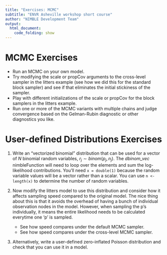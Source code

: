 ```yaml
---
title: "Exercises: MCMC"
subtitle: "ENVR Asheville workshop short course"
author: "NIMBLE Development Team"
output:
  html_document:
    code_folding: show
---
```


# MCMC Exercises

 - Run an MCMC on your own model.
 - Try modifying the scale or propCov arguments to the cross-level sampler in the litters example (see how we did this for the standard block sampler) and see if that eliminates the initial stickiness of the sampler.
 - Play with different initializations of the scale or propCov for the block samplers in the litters example.
 - Run one or more of the MCMC variants with multiple chains and judge convergence based on the Gelman-Rubin diagnostic or other diagnostics you like.

# User-defined Distributions Exercises

1) Write an "vectorized binomial" distribution that can be used for a vector of $N$ binomial random variables, $r_j \sim binom(p_j, n_j)$.  The *dbinom_vec* nimbleFunction will need to loop over the elements and sum the log-likelihood contributions. You'll need `x = double(1)` because the random variable values will be a vector rather than a scalar. You can use `n <- length(x)` to determine the number of random variables.

2) Now modify the litters model to use this distribution and consider how it affects sampling speed compared to the original model. The nice thing about this is that it avoids the overhead of having a bunch of individual observation nodes in the model. However, when sampling the p's individually, it means the entire likelihood needs to be calculated everytime one 'p' is sampled.
    - See how speed compares under the default MCMC sampler.
    - See how speed compares under the cross-level MCMC sampler.

3) Alternatively, write a user-defined zero-inflated Poisson distribution and check that you can use it in a model.

